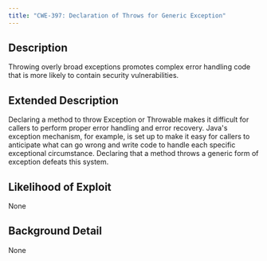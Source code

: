 ```yaml
---
title: "CWE-397: Declaration of Throws for Generic Exception"
---
```


## Description
Throwing overly broad exceptions promotes complex error handling code that is more likely to contain security vulnerabilities.

## Extended Description
Declaring a method to throw Exception or Throwable makes it difficult for callers to perform proper error handling and error recovery. Java's exception mechanism, for example, is set up to make it easy for callers to anticipate what can go wrong and write code to handle each specific exceptional circumstance. Declaring that a method throws a generic form of exception defeats this system.

## Likelihood of Exploit
None

## Background Detail
None
        